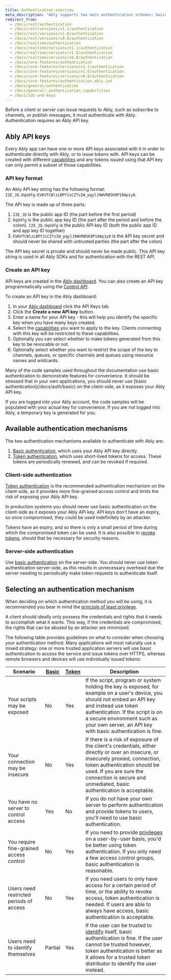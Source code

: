 ```yaml
---
title: Authentication overview
meta_description: "Ably supports two main authentication schemes: basic authentication and token authentication. Token authentication can be implemented using JWTs, Ably tokens, and Ably token requests."
redirect_from:
  - /docs/rest/authentication
  - /docs/rest/versions/v1.1/authentication
  - /docs/rest/versions/v1.0/authentication
  - /docs/rest/versions/v0.8/authentication
  - /docs/realtime/authentication
  - /docs/realtime/versions/v1.1/authentication
  - /docs/realtime/versions/v1.0/authentication
  - /docs/realtime/versions/v0.8/authentication
  - /docs/core-features/authentication
  - /docs/core-features/versions/v1.1/authentication
  - /docs/core-features/versions/v1.0/authentication
  - /docs/core-features/versions/v0.8/authentication
  - /docs/core-features/authentication.ably-jwt
  - /docs/general/authentication
  - /docs/general/_authentication_capabilities
  - /docs/ids-and-keys
---
```


Before a client or server can issue requests to Ably, such as subscribe to channels, or publish messages, it must authenticate with Ably. Authentication requires an Ably API key.

## Ably API keys <a id="api-keys"/>

Every Ably app can have one or more API keys associated with it in order to authenticate directly with Ably, or to issue tokens with. API keys can be created with different [capabilities](/docs/auth/capabilities) and any tokens issued using that API key can only permit a subset of those capabilities.

### API key format <a id="format"/>

An Ably API key string has the following format: `I2E_JQ.OqUdfg:EVKVTCBlzLBPYJiCZTsIW_pqylJ9WVRB5K9P19Ap1y0`.

The API key is made up of three parts:

1. `I2E_JQ` is the public app ID (the part before the first period)
2. `OqUdfg` is the public app key ID (the part after the period and before the colon). `I2E_JQ.OqUdfg` is the public API key ID (both the public app ID and app key ID together)
3. `EVKVTCBlzLBPYJiCZTsIW_pqylJ9WVRB5K9P19Ap1y0` is the API key secret and should never be shared with untrusted parties (the part after the colon)

The API key secret is private and should never be made public. This API key string is used in all Ably SDKs and for authentication with the REST API.

### Create an API key <a id="create"/>

API keys are created in the [Ably dashboard](https://ably.com/dashboard). You can also create an API key programmatically using the [Control API](/docs/platform/account/control-api).

To create an API key in the Ably dashboard:

1. In your [Ably dashboard](https://ably.com/dashboard) click the API Keys tab.
2. Click the **Create a new API key** button.
3. Enter a name for your API key - this will help you identify the specific key when you have many keys created.
4. Select the [capabilities](/docs/auth/capabilities) you want to apply to the key. Clients connecting with this key will be restricted to these capabilities.
5. Optionally you can select whether to make tokens generated from this key to be revocable or not.
6. Optionally select whether you want to restrict the scope of the key to channels, queues, or specific channels and queues using resource names and wildcards.

<Aside data-type="important">
Many of the code samples used throughout the documentation use basic authentication to demonstrate features for convenience. It should be stressed that in your own applications, you should never use [basic authentication](/docs/auth/basic) on the client-side, as it exposes your Ably API key.

If you are logged into your Ably account, the code samples will be populated with your actual key for convenience. If you are not logged into Ably, a temporary key is generated for you.
</Aside>

## Available authentication mechanisms <a id="mechanisms"/>

The two authentication mechanisms available to authenticate with Ably are:

1. [Basic authentication](/docs/auth/basic), which uses your Ably API key directly.
2. [Token authentication](/docs/auth/token), which uses short-lived tokens for access. These tokens are periodically renewed, and can be revoked if required.

### Client-side authentication <a id="client"/>

[Token authentication](/docs/auth/token) is the recommended authentication mechanism on the client-side, as it provides more fine-grained access control and limits the risk of exposing your Ably API key.

In production systems you should never use basic authentication on the client-side as it exposes your Ably API key. API keys don't have an expiry, so once compromised, they could be used indefinitely by an attacker.

Tokens have an expiry, and so there is only a small period of time during which the compromised token can be used. It is also possible to [revoke tokens](/docs/auth/revocation), should that be necessary for security reasons.

### Server-side authentication <a id="server"/>

Use [basic authentication](/docs/auth/basic) on the server-side. You should never use token authentication server-side, as this results in unnecessary overhead due the server needing to periodically make token requests to authenticate itself.

## Selecting an authentication mechanism <a id="selecting-auth"/>

When deciding on which authentication method you will be using, it is recommended you bear in mind the [principle of least privilege](https://en.wikipedia.org/wiki/Principle_of_least_privilege).

A client should ideally only possess the credentials and rights that it needs to accomplish what it wants. This way, if the credentials are compromised, the rights that can be abused by an attacker are minimized.

The following table provides guidelines on what to consider when choosing your authentication method. Many applications will most naturally use a mixed strategy: one or more trusted application servers will use basic authentication to access the service and issue tokens over HTTPS, whereas remote browsers and devices will use individually issued tokens:

| Scenario | [Basic](/docs/auth/basic) | [Token](/docs/auth/token) | Description |
|----------|---------------------------|---------------------------|-------------|
| Your scripts may be exposed | No | Yes | If the script, program or system holding the key is exposed, for example on a user's device, you should not embed an API key and instead use token authentication. If the script is on a secure environment such as your own server, an API key with basic authentication is fine. |
| Your connection may be insecure | No | Yes | If there is a risk of exposure of the client's credentials, either directly or over an insecure, or insecurely proxied, connection, token authentication should be used. If you are sure the connection is secure and unmediated, basic authentication is acceptable. |
| You have no server to control access | Yes | No  | If you do not have your own server to perform authentication and provide tokens to users, you'll need to use basic authentication. |
| You require fine-grained access control | No | Yes | If you need to provide [privileges](/docs/auth/capabilities) on a user-by-user basis, you'd be better using token authentication. If you only need a few access control groups, basic authentication is reasonable. |
| Users need restricted periods of access | No | Yes | If you need users to only have access for a certain period of time, or the ability to revoke access, token authentication is needed. If users are able to always have access, basic authentication is acceptable. |
| Users need to identify themselves | Partial  | Yes | If the user can be trusted to [identify](/docs/auth/identified-clients) itself, basic authentication is fine. If the user cannot be trusted however, token authentication is better as it allows for a trusted token distributor to identify the user instead. |
